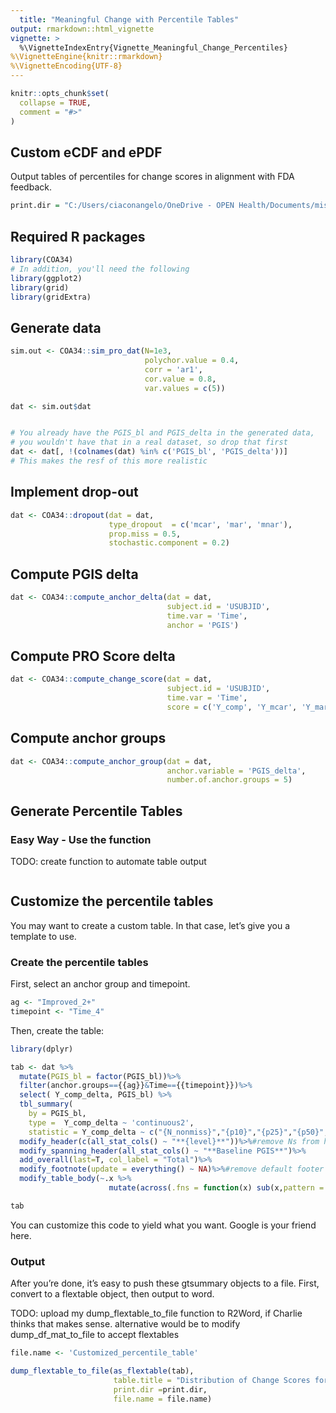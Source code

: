 ```yaml
---
  title: "Meaningful Change with Percentile Tables"
output: rmarkdown::html_vignette
vignette: >
  %\VignetteIndexEntry{Vignette_Meaningful_Change_Percentiles}
%\VignetteEngine{knitr::rmarkdown}
%\VignetteEncoding{UTF-8}
---
```

  
```r
knitr::opts_chunk$set(
  collapse = TRUE,
  comment = "#>"
)
```

## Custom eCDF and ePDF

Output tables of percentiles for change scores in alignment with FDA feedback. 


```r
print.dir = "C:/Users/ciaconangelo/OneDrive - OPEN Health/Documents/misc_R_table_output"
```


## Required R packages
```r

library(COA34)
# In addition, you'll need the following
library(ggplot2)
library(grid)
library(gridExtra)

```

## Generate data
```r

sim.out <- COA34::sim_pro_dat(N=1e3,
                              polychor.value = 0.4,
                              corr = 'ar1',
                              cor.value = 0.8,
                              var.values = c(5))

dat <- sim.out$dat


# You already have the PGIS_bl and PGIS_delta in the generated data,
# you wouldn't have that in a real dataset, so drop that first
dat <- dat[, !(colnames(dat) %in% c('PGIS_bl', 'PGIS_delta'))]
# This makes the resf of this more realistic

```



## Implement drop-out

```r

dat <- COA34::dropout(dat = dat,
                      type_dropout  = c('mcar', 'mar', 'mnar'),
                      prop.miss = 0.5,
                      stochastic.component = 0.2)


```


## Compute PGIS delta

```r
dat <- COA34::compute_anchor_delta(dat = dat,
                                   subject.id = 'USUBJID',
                                   time.var = 'Time',
                                   anchor = 'PGIS')

```

## Compute PRO Score delta

```r
dat <- COA34::compute_change_score(dat = dat,
                                   subject.id = 'USUBJID',
                                   time.var = 'Time',
                                   score = c('Y_comp', 'Y_mcar', 'Y_mar', 'Y_mnar'))


```


## Compute anchor groups

```r
dat <- COA34::compute_anchor_group(dat = dat,
                                   anchor.variable = 'PGIS_delta',
                                   number.of.anchor.groups = 5)


```




## Generate Percentile Tables


### Easy Way - Use the function

TODO: create function to automate table output 


```r

```



## Customize the percentile tables
You may want to create a custom table. In that case, let's give you a template to use.



### Create the percentile tables 

First, select an anchor group and timepoint.
```r

ag <- "Improved_2+"
timepoint <- "Time_4"

```

Then, create the table:
```r

library(dplyr)

tab <- dat %>%
  mutate(PGIS_bl = factor(PGIS_bl))%>%
  filter(anchor.groups=={{ag}}&Time=={{timepoint}})%>%
  select( Y_comp_delta, PGIS_bl) %>%
  tbl_summary(
    by = PGIS_bl,
    type =  Y_comp_delta ~ 'continuous2',
    statistic = Y_comp_delta ~ c("{N_nonmiss}","{p10}","{p25}","{p50}","{p75}","{p90}"))%>%
  modify_header(c(all_stat_cols() ~ "**{level}**"))%>%#remove Ns from header
  modify_spanning_header(all_stat_cols() ~ "**Baseline PGIS**")%>%
  add_overall(last=T, col_label = "Total")%>%
  modify_footnote(update = everything() ~ NA)%>%#remove default footer
  modify_table_body(~.x %>% 
                      mutate(across(.fns = function(x) sub(x,pattern = "NA", replacement = "-"))))#replace "NA" in table with custom chr

tab

```

You can customize this code to yield what you want. Google is your friend here. 

### Output

After you're done, it's easy to push these gtsummary objects to a file. First, convert to a flextable object, then output to word.

TODO: upload my dump_flextable_to_file function to R2Word, if Charlie thinks that makes sense. alternative would be to modify dump_df_mat_to_file to accept flextables


  
```r

file.name <- 'Customized_percentile_table'

dump_flextable_to_file(as_flextable(tab),
                       table.title = "Distribution of Change Scores for Each Anchor Group, Stratified on Baseline PGIS",
                       print.dir =print.dir, 
                       file.name = file.name)


```
